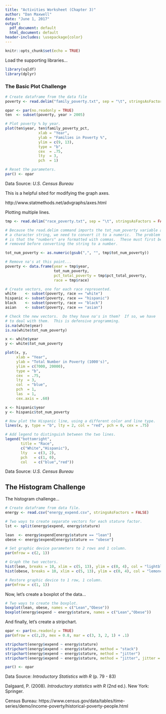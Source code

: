 ---
title: "Activities Worksheet (Chapter 3)"
author: "Dan Maxwell"
date: "June 1, 2017"
output:
  pdf_document: default
  html_document: default
header-includes: \usepackage{color}
---

```{r setup, include=FALSE}
knitr::opts_chunk$set(echo = TRUE)
```

Load the supporting libraries...
 
```{r init}

library(sqldf)
library(dplyr)

```

### The Basic Plot Challenge

```{r plot}

# Create dataframe from the data file
poverty <- read.delim("family_poverty.txt", sep = "\t", stringsAsFactors = FALSE)

opar <- par(no.readonly = TRUE)
ten  <- subset(poverty, year > 2005)

# Plot poverty % by year.
plot(ten$year, ten$family_poverty_pct,
               xlab = "Year",
               ylab = "Families in Poverty %",
               ylim = c(9, 13), 
               type = "b", 
               cex  = .75,
               lty  = 3,
               pch  = 1)

# Reset the parameters.
par() <- opar

```
Data Source: *U.S. Census Bureau*

This is a helpful sited for modifying the graph axes.

http://www.statmethods.net/advgraphs/axes.html

Plotting multiple lines.

```{r}

tmp <- read.delim("race_poverty.txt", sep = "\t", stringsAsFactors = FALSE)

# Because the read.delim command imports the tot_num_poverty variable as
# a character string, we need to convert it to a numeric.  The problem
# is that the "numbers" are formatted with commas.  These must first be
# removed before converting the string to a number.

tot_num_poverty <- as.numeric(gsub(",", "", tmp$tot_num_poverty))

# Remove na's at this point...
poverty <- data.frame(year = tmp$year, 
                      tot_num_poverty, 
                      pct_total_poverty = tmp$pct_total_poverty, 
                      race = tmp$race)

# Create vectors, one for each race represented.
white    <- subset(poverty, race == "white")
hispanic <- subset(poverty, race == "hispanic")
black    <- subset(poverty, race == "black")
asian    <- subset(poverty, race == "asian")

# Check the new vectors.  Do they have na's in them?  If so, we have 
# to deal with them.  This is defensive programming.
is.na(white$year)
is.na(white$tot_num_poverty)

x <- white$year
y <- white$tot_num_poverty

plot(x, y,
     xlab = "Year",
     ylab = "Total Number in Poverty (1000's)",
     ylim = c(7000, 20000),
     type = "b", 
     cex  = .75,
     lty  = 3,
     col  = "blue",
     pch  = 1,
     las  = 1,
     cex.axis = .60)

x <- hispanic$year
y <- hispanic$tot_num_poverty

# Now plot the Hispanic line, using a different color and line type.
lines(x, y, type = "b", lty = 2, col = "red", pch = 0, cex = .75)

# Add legend to distinguish between the two lines.
legend("bottomright",
       title = "Race",
       c("White","Hispanic"),
       lty   = c(3, 2), 
       pch   = c(1, 0),
       col   = c("blue","red"))

```
Data Source: *U.S. Census Bureau*


## The Histogram Challenge

The histogram challenge...

```{r energy_histogram}

# Create dataframe from data file.
energy <- read.csv("energy_expend.csv", stringsAsFactors = FALSE)

# Two ways to create separate vectors for each stature factor.
lst <- split(energy$expend, energy$stature)

lean  <- energy$expend[energy$stature == "lean"]
obese <- energy$expend[energy$stature == "obese"]

# Set graphic device parameters to 2 rows and 1 column.
par(mfrow = c(2, 1))    

# Graph the two vectors.
hist(lean, breaks = 10, xlim = c(5, 13), ylim = c(0, 4), col = "lightblue")
hist(obese, breaks = 10, xlim = c(5, 13), ylim = c(0, 4), col = "lemonchiffon")

# Restore graphic device to 1 row, 1 column.
par(mfrow = c(1, 1))    

```

Now, let's create a boxplot of the data...


```{r energy_boxplot}

# Two ways to create the boxplot.
boxplot(lean, obese, names = c("Lean","Obese"))
boxplot(energy$expend ~ energy$stature, names = c("Lean","Obese"))

```


And finally, let's create a stripchart.

```{r}
opar <- par(no.readonly = TRUE)
par(mfrow = c(2,2), mex = 0.8, mar = c(3, 3, 2, 1) + .1)

stripchart(energy$expend ~ energy$stature)
stripchart(energy$expend ~ energy$stature, method = "stack")
stripchart(energy$expend ~ energy$stature, method = "jitter")
stripchart(energy$expend ~ energy$stature, method = "jitter", jitter = .03)

par() <- opar

```
Data Source: *Introductory Statistics with R* (p. 79 - 83)


Dalgaard, P. (2008). *Introductory statistics with R* (2nd ed.). New York: Springer.

Census Bureau: https://www.census.gov/data/tables/time-series/demo/income-poverty/historical-poverty-people.html




